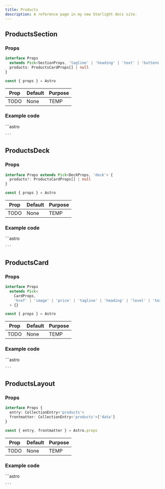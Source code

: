 ```yaml
---
title: Products
description: A reference page in my new Starlight docs site.
---
```




## ProductsSection

### Props
```ts
interface Props
  extends Pick<SectionProps, 'tagline' | 'heading' | 'text' | 'buttons'> {
  products: ProductsCardProps[] | null
}

const { props } = Astro
```

| Prop  | Default | Purpose |
| ----  | ------- | ------- |
| TODO  | None    | TEMP    |

### Example code
<Tabs>
  <TabItem label="Self-closing">
    ```astro

    ```
  </TabItem>
</Tabs>

<Window>
  <ProductsSection />
</Window>

## ProductsDeck

### Props
```ts
interface Props extends Pick<DeckProps, 'deck'> {
  products?: ProductsCardProps[] | null
}

const { props } = Astro
```

| Prop  | Default | Purpose |
| ----  | ------- | ------- |
| TODO  | None    | TEMP    |

### Example code
<Tabs>
  <TabItem label="Self-closing">
    ```astro

    ```
  </TabItem>
</Tabs>

<Window>
  <ProductsDeck />
</Window>

## ProductsCard

### Props
```ts
interface Props
  extends Pick<
    CardProps,
    'href' | 'image' | 'price' | 'tagline' | 'heading' | 'level' | 'text'
  > {}

const { props } = Astro
```

| Prop  | Default | Purpose |
| ----  | ------- | ------- |
| TODO  | None    | TEMP    |

### Example code
<Tabs>
  <TabItem label="Self-closing">
    ```astro

    ```
  </TabItem>
</Tabs>

<Window>
  <ProductsCard />
</Window>

## ProductsLayout

### Props
```ts
interface Props {
  entry: CollectionEntry<'products'>
  frontmatter: CollectionEntry<'products'>['data']
}

const { entry, frontmatter } = Astro.props
```

| Prop  | Default | Purpose |
| ----  | ------- | ------- |
| TODO  | None    | TEMP    |

### Example code
<Tabs>
  <TabItem label="Self-closing">
    ```astro

    ```
  </TabItem>
</Tabs>

<Window>
  <ProductsLayout />
</Window>